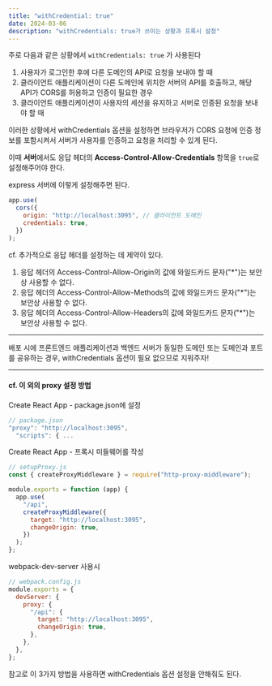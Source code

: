 ```yaml
---
title: "withCredential: true"
date: 2024-03-06
description: "withCredentials: true가 쓰이는 상황과 프록시 설정"
---
```


주로 다음과 같은 상황에서 `withCredentials: true` 가 사용된다

>

1. 사용자가 로그인한 후에 다른 도메인의 API로 요청을 보내야 할 때
2. 클라이언트 애플리케이션이 다른 도메인에 위치한 서버의 API를 호출하고, 해당 API가 CORS를 허용하고 인증이 필요한 경우
3. 클라이언트 애플리케이션이 사용자의 세션을 유지하고 서버로 인증된 요청을 보내야 할 때

이러한 상황에서 withCredentials 옵션을 설정하면 브라우저가 CORS 요청에 인증 정보를 포함시켜서 서버가 사용자를 인증하고 요청을 처리할 수 있게 된다.

이때 **서버**에서도 응답 헤더의 **Access-Control-Allow-Credentials** 항목을 `true`로 설정해주어야 한다.

express 서버에 이렇게 설정해주면 된다.

```js
app.use(
  cors({
    origin: "http://localhost:3095", // 클라이언트 도메인
    credentials: true,
  })
);
```

cf. 추가적으로 응답 헤더를 설정하는 데 제약이 있다.

1. 응답 헤더의 Access-Control-Allow-Origin의 값에 와일드카드 문자("\*")는 보안상 사용할 수 없다.
2. 응답 헤더의 Access-Control-Allow-Methods의 값에 와일드카드 문자("\*")는 보안상 사용할 수 없다.
3. 응답 헤더의 Access-Control-Allow-Headers의 값에 와일드카드 문자("\*")는 보안상 사용할 수 없다.

<hr />

배포 시에 프론트엔드 애플리케이션과 백엔드 서버가 동일한 도메인 또는 도메인과 포트를 공유하는 경우, withCredentials 옵션이 필요 없으므로 지워주자!

<hr />

#### cf. 이 외의 proxy 설정 방법

Create React App - package.json에 설정

```js
// package.json
"proxy": "http://localhost:3095",
  "scripts": { ...
```

Create React App - 프록시 미들웨어를 작성

```js
// setupProxy.js
const { createProxyMiddleware } = require("http-proxy-middleware");

module.exports = function (app) {
  app.use(
    "/api",
    createProxyMiddleware({
      target: "http://localhost:3095",
      changeOrigin: true,
    })
  );
};
```

webpack-dev-server 사용시

```js
// webpack.config.js
module.exports = {
  devServer: {
    proxy: {
      "/api": {
        target: "http://localhost:3095",
        changeOrigin: true,
      },
    },
  },
};
```

참고로 이 3가지 방법을 사용하면 withCredentials 옵션 설정을 안해줘도 된다.
